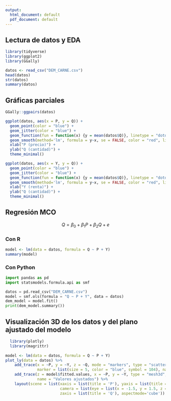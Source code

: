 ```yaml
---
output:
  html_document: default
  pdf_document: default
---
```


## Lectura de datos y EDA

```r
library(tidyverse)
library(ggplot2)
library(GGally)

datos <- read_csv("DEM_CARNE.csv")
head(datos)
str(datos)
summary(datos)
```

## Gráficas parciales

```r
GGally::ggpairs(datos)

ggplot(datos, aes(x = P, y = Q)) +
  geom_point(color = "blue") +
  geom_jitter(color = "blue") +
  geom_function(fun = function(x) {y = mean(datos$Q)}, linetype = "dotdash") +
  geom_smooth(method='lm', formula = y~x, se = FALSE, color = "red", linetype = "dashed") +
  xlab("P (precio)") +
  ylab("Q (cantidad)") +
  theme_minimal()

ggplot(datos, aes(x = Y, y = Q)) +
  geom_point(color = "blue") +
  geom_jitter(color = "blue") +
  geom_function(fun = function(x) {y = mean(datos$Q)}, linetype = "dotdash") +
  geom_smooth(method='lm', formula = y~x, se = FALSE, color = "red", linetype = "dashed") +
  xlab("Y (renta)") +
  ylab("Q (cantidad)") +
  theme_minimal()
```

## Regresión MCO
$$Q = \beta_0 + \beta_1P + \beta_2Q + e$$

### Con R

```r
model <- lm(data = datos, formula = Q ~ P + Y)
summary(model)
```

### Con Python

```python
import pandas as pd
import statsmodels.formula.api as smf

datos = pd.read_csv("DEM_CARNE.csv")
model = smf.ols(formula = "Q ~ P + Y", data = datos)
dem_model = model.fit()
print(dem_model.summary())
```

## Visualización 3D de los datos y del plano ajustado del modelo

```r
  library(plotly)
  library(magrittr)
  
model <- lm(data = datos, formula = Q ~ P + Y)  
plot_ly(data = datos) %>%
    add_trace(x = ~P, y = ~Y, z = ~Q, mode = "markers", type = "scatter3d",
              marker = list(size = 5, color = "blue", symbol = 104), name = "Observaciones") %>% 
    add_trace(z = model$fitted.values, x = ~P, y = ~Y, type = "mesh3d", 
              name = "Valores ajustados") %>%
    layout(scene = list(xaxis = list(title = 'P'), yaxis = list(title = 'Y'),
                        camera = list(eye = list(x = -1.5, y = 1.5, z = 0)),
                        zaxis = list(title = 'Q'), aspectmode='cube')) 
```
